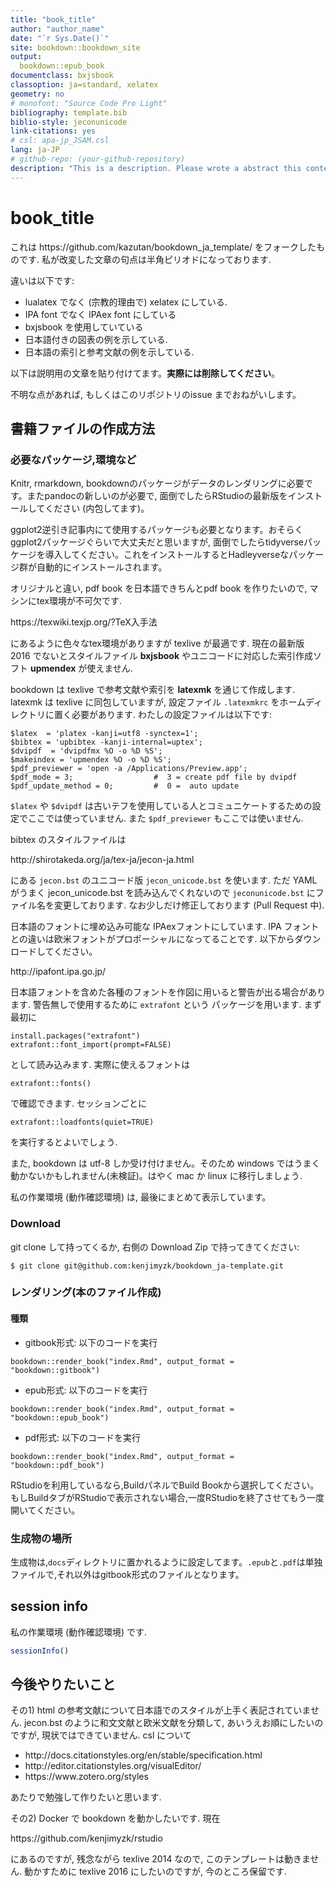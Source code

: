 ```yaml
--- 
title: "book_title"
author: "author_name"
date: "`r Sys.Date()`"
site: bookdown::bookdown_site
output:
  bookdown::epub_book
documentclass: bxjsbook
classoption: ja=standard, xelatex
geometry: no
# monofont: "Source Code Pro Light"
bibliography: template.bib
biblio-style: jeconunicode
link-citations: yes
# csl: apa-jp_JSAM.csl
lang: ja-JP
# github-repo: (your-github-repository)
description: "This is a description. Please wrote a abstract this contents. "
---
```

# book_title {-}

これは https://github.com/kazutan/bookdown_ja_template/ をフォークしたものです.
私が改変した文章の句点は半角ピリオドになっております.

違いは以下です:

+ lualatex でなく (宗教的理由で) xelatex にしている.
+ IPA font でなく IPAex font にしている
+ bxjsbook を使用していている
+ 日本語付きの図表の例を示している.
+ 日本語の索引と参考文献の例を示している.


以下は説明用の文章を貼り付けてます。**実際には削除してください**。

不明な点があれば, もしくはこのリポジトリのissue までおねがいします。

## 書籍ファイルの作成方法

### 必要なパッケージ,環境など
Knitr, rmarkdown, bookdownのパッケージがデータのレンダリングに必要です。またpandocの新しいのが必要で, 面倒でしたらRStudioの最新版をインストールしてください (内包してます)。

ggplot2逆引き記事内にて使用するパッケージも必要となります。おそらくggplot2パッケージぐらいで大丈夫だと思いますが, 面倒でしたらtidyverseパッケージを導入してください。これをインストールするとHadleyverseなパッケージ群が自動的にインストールされます。

オリジナルと違い, pdf book を日本語できちんとpdf book を作りたいので, マシンにtex環境が不可欠です.

https://texwiki.texjp.org/?TeX入手法

にあるように色々なtex環境がありますが texlive が最適です.
現在の最新版 2016 でないとスタイルファイル **bxjsbook** やユニコードに対応した索引作成ソフト **upmendex**  が使えません.

bookdown は texlive で参考文献や索引を **latexmk** を通じて作成します.
latexmk は texlive に同包していますが, 設定ファイル `.latexmkrc` をホームディレクトリに置く必要があります. わたしの設定ファイルは以下です:
```
$latex  = 'platex -kanji=utf8 -synctex=1';
$bibtex = 'upbibtex -kanji-internal=uptex';
$dvipdf  = 'dvipdfmx %O -o %D %S';
$makeindex = 'upmendex %O -o %D %S';
$pdf_previewer = 'open -a /Applications/Preview.app';
$pdf_mode = 3;                  #  3 = create pdf file by dvipdf
$pdf_update_method = 0;         #  0 =  auto update
```
`$latex` や `$dvipdf` は古いテフを使用している人とコミュニケートするための設定でここでは使っていません. また `$pdf_previewer` もここでは使いません.

bibtex のスタイルファイルは 

http://shirotakeda.org/ja/tex-ja/jecon-ja.html

にある `jecon.bst` のユニコード版 `jecon_unicode.bst` を使います.
ただ YAML がうまく  jecon_unicode.bst を読み込んでくれないので `jeconunicode.bst` にファイル名を変更しております. なお少しだけ修正しております (Pull Request 中).

日本語のフォントに埋め込み可能な IPAexフォントにしています. 
IPA フォントとの違いは欧米フォントがプロポーシャルになってることです. 以下からダウンロードしてください。

http://ipafont.ipa.go.jp/

日本語フォントを含めた各種のフォントを作図に用いると警告が出る場合があります.
警告無しで使用するために `extrafont` という
パッケージを用います. まず最初に
```
install.packages("extrafont")
extrafont::font_import(prompt=FALSE)
```
として読み込みます. 実際に使えるフォントは
```
extrafont::fonts()
```
で確認できます. セッションごとに
```
extrafont::loadfonts(quiet=TRUE)
```
を実行するとよいでしょう.

また, bookdown は utf-8 しか受け付けません。そのため windows ではうまく動かないかもしれません(未検証)。はやく mac か linux に移行しましょう.

私の作業環境 (動作確認環境) は, 最後にまとめて表示しています。

### Download

git clone して持ってくるか, 右側の Download Zip で持ってきてください:

```
$ git clone git@github.com:kenjimyzk/bookdown_ja-template.git
```

### レンダリング(本のファイル作成)

#### 種類

- gitbook形式: 以下のコードを実行
```
bookdown::render_book("index.Rmd", output_format = "bookdown::gitbook")
```
- epub形式: 以下のコードを実行
```
bookdown::render_book("index.Rmd", output_format = "bookdown::epub_book")
```
- pdf形式: 以下のコードを実行
```
bookdown::render_book("index.Rmd", output_format = "bookdown::pdf_book")
```

RStudioを利用しているなら,BuildパネルでBuild Bookから選択してください。もしBuildタブがRStudioで表示されない場合,一度RStudioを終了させてもう一度開いてください。

### 生成物の場所

生成物は,`docs`ディレクトリに置かれるように設定してます。`.epub`と`.pdf`は単独ファイルで,それ以外はgitbook形式のファイルとなります。

## session info
私の作業環境 (動作確認環境) です.
```r
sessionInfo()
```

## 今後やりたいこと
その1) html の参考文献について日本語でのスタイルが上手く表記されていません.
jecon.bst のように和文文献と欧米文献を分類して, あいうえお順にしたいのですが, 現状ではできていません. csl について

+ http://docs.citationstyles.org/en/stable/specification.html
+ http://editor.citationstyles.org/visualEditor/
+ https://www.zotero.org/styles

あたりで勉強して作りたいと思います. 

その2) Docker で bookdown を動かしたいです. 現在

https://github.com/kenjimyzk/rstudio

にあるのですが, 残念ながら texlive 2014 なので, このテンプレートは動きません. 
動かすために texlive 2016 にしたいのですが, 今のところ保留です.